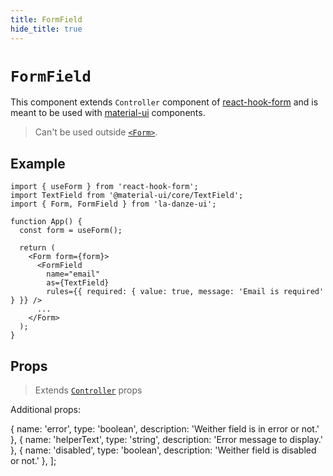 ```yaml
---
title: FormField
hide_title: true
---
```


# `FormField`

This component extends `Controller` component of [react-hook-form](https://react-hook-form.com/) and is meant to be used with [material-ui](https://next.material-ui.com/) components.

> Can't be used outside [`<Form>`](api/components/Form.mdx).

## Example

```tsx
import { useForm } from 'react-hook-form';
import TextField from '@material-ui/core/TextField';
import { Form, FormField } from 'la-danze-ui';

function App() {
  const form = useForm();

  return (
    <Form form={form}>
      <FormField
        name="email"
        as={TextField}
        rules={{ required: { value: true, message: 'Email is required' } }} />
      ...
    </Form>
  );
}
```

## Props

> Extends [`Controller`](https://react-hook-form.com/api#Controller) props

Additional props:

  {
    name: 'error',
    type: 'boolean',
    description: 'Weither field is in error or not.'
  },
  {
    name: 'helperText',
    type: 'string',
    description: 'Error message to display.'
  },
  {
    name: 'disabled',
    type: 'boolean',
    description: 'Weither field is disabled or not.'
  },
];

<PropsTable componentProps={additionalProps} />
